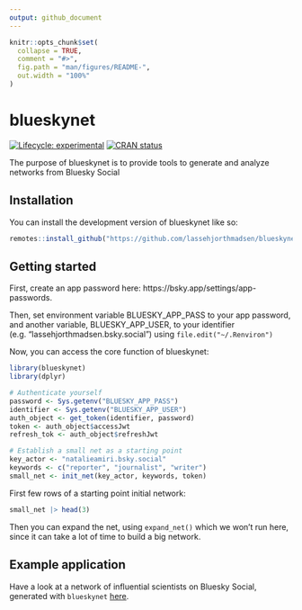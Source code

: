 ```yaml
---
output: github_document
---
```


<!-- README.md is generated from README.Rmd. Please edit that file -->

```r
knitr::opts_chunk$set(
  collapse = TRUE,
  comment = "#>",
  fig.path = "man/figures/README-",
  out.width = "100%"
)
```

# blueskynet

<!-- badges: start -->
[![Lifecycle: experimental](https://img.shields.io/badge/lifecycle-experimental-orange.svg)](https://lifecycle.r-lib.org/articles/stages.html#experimental)
[![CRAN status](https://www.r-pkg.org/badges/version/blueskynet)](https://CRAN.R-project.org/package=blueskynet)
<!-- badges: end -->

The purpose of blueskynet is to provide tools to generate and analyze networks from Bluesky Social

## Installation

You can install the development version of blueskynet like so:

``` r
remotes::install_github("https://github.com/lassehjorthmadsen/blueskynet.git")
```

## Getting started

First, create an app password here: https://bsky.app/settings/app-passwords.

Then, set environment variable BLUESKY_APP_PASS to your app password, and another variable, BLUESKY_APP_USER, to your identifier (e.g. "lassehjorthmadsen.bsky.social") using `file.edit("~/.Renviron")`

Now, you can access the core function of blueskynet:

```r
library(blueskynet)
library(dplyr)

# Authenticate yourself
password <- Sys.getenv("BLUESKY_APP_PASS")
identifier <- Sys.getenv("BLUESKY_APP_USER")
auth_object <- get_token(identifier, password)
token <- auth_object$accessJwt
refresh_tok <- auth_object$refreshJwt

# Establish a small net as a starting point
key_actor <- "natalieamiri.bsky.social"
keywords <- c("reporter", "journalist", "writer")
small_net <- init_net(key_actor, keywords, token)
```

First few rows of a starting point initial network:

```r
small_net |> head(3)
```

Then you can expand the net, using `expand_net()` which we won't run here, since it can take a lot of time to build a big network.

## Example application

Have a look at a network of influential scientists on Bluesky Social, generated with `blueskynet` [here](https://lassehjorthmadsen.github.io/blueskyanalyses/).
